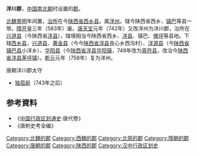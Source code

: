 '''洋川郡'''，[[中国|中国]][[南北朝|南北朝]]时设置的[[郡|郡]]。

[[北魏|北魏]][[景明|景明]]年间置，[[治所|治所]]在今[[陕西省|陕西省]][[西乡县|西乡县]]。属[[洋州|洋州]]。辖今陕西省西乡、[[镇巴县|镇巴]]等县一带。[[隋朝|隋]][[开皇|开皇]]三年（583年）废。[[唐朝|唐]][[天宝_(唐朝)|天宝]]元年（742年）又改洋州为洋川郡，治所在[[兴道县|兴道县]]（今陕西省[[洋县|洋县]]），辖境相当今陕西省西乡、[[洋县|洋县]]、镇巴、[[佛坪县|佛坪]]等县地。下辖[[西乡县|西乡县]]、[[兴道县|兴道县]]、[[黄金县|黄金县]]（今今[[陕西省|陕西省]][[洋县|洋县]]良心乡西沟村）、[[洋源县|洋源县]]（今[[陕西省|陕西省]][[镇巴县|镇巴县]]小洋乡）、[[华阳县|华阳县]]（今[[陕西省|陕西省]][[洋县|洋县]][[华阳镇|华阳镇]]，749年改为[[真符县|真符县]]，改治今[[陕西省|陕西省]][[洋县|洋县]][[茅坪镇|茅坪镇]]）。[[乾元_(唐朝)|乾元]]元年（758年）复为洋州。 

;唐朝洋川郡太守
*[[独孤挺|独孤挺]]（743年之后）
== 参考資料 ==
* 《[[中国行政区划通史|中国行政区划通史]]·唐代卷》
* 《唐刺史考全编》

{{DEFAULTSORT:Y}}
[[Category:北魏的郡|Category:北魏的郡]]
[[Category:西魏的郡|Category:西魏的郡]]
[[Category:北周的郡|Category:北周的郡]]
[[Category:隋朝的郡|Category:隋朝的郡]] 
[[Category:唐朝的郡|Category:唐朝的郡]] 
[[Category:陕西的郡|Category:陕西的郡]] 
[[Category:汉中行政区划史|Category:汉中行政区划史]]